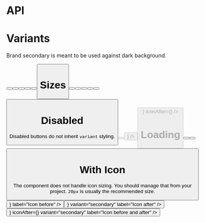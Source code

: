 
<Meta title="Button" component={Button} />

# API

<Props of={Button} />

# Variants
Brand secondary is meant to be used against dark background.

<Preview>
  <Story name="Variants">
    <Box flex justifyContent="evenly">
      <Button label="Primary" />
      <Button label="Secondary" variant="secondary" />
      <Button label="Danger" variant="danger" />
      <Button label="Minimal" variant="minimal" />
      <Button label="Brand primary" variant="brand-p" />
      <div className="block px-2 py-2 -mt-2 bg-brand-deepPurple">
        <Button label="Brand secondary" variant="brand-s" />
      </div>
    </Box>
  </Story>
</Preview>

# Sizes

<Preview>
  <Story name="Size">
    <div>
      <Box flex justifyContent="evenly">
        <Button label="Primary" size="small" />
        <Button label="Default" />
        <Button label="Primary" size="large" />
      </Box>
      <Button label="Block small" size="small" block />
      <div className="mt-2">
        <Button label="Block normal" block />
      </div>
      <div className="mt-2">
        <Button label="Block large" size="large" block />
      </div>
    </div>
  </Story>
</Preview>

# Disabled

Disabled buttons do not inherit `variant` styling.

<Preview>
  <Story name="Disabled">
    <Box flex justifyContent="around">
      <Button label="Disabled" disabled />
      <Button
        label="Disabled"
        disabled
        iconBefore={<ArrowUpOutline size={20} />}
      />
      <Button
        label="Disabled"
        disabled
        size="large"
        iconBefore={<ArrowUpOutline size={20} />}
        iconAfter={<ArrowUpOutline size={20} />}
      />
    </Box>
  </Story>
</Preview>

# Loading

<Preview>
  <Story name="Loading">
    <Box flex justifyContent="around">
      <Button label="Loading" isLoading={true} />
      <Button label="Loading" variant="secondary" isLoading={true} />
      <Button label="Loading" variant="danger" isLoading={true} />
    </Box>
  </Story>
</Preview>

# With Icon

The component does not handle icon sizing. You should manage that from your project. `20px` is usually the recommended size.

<Preview>
  <Story name="With Icon">
    <Box flex justifyContent="around">
      <Button iconBefore={<ArrowUpOutline size={20} />} label="Icon before" />
      <Button
        iconAfter={<ArrowUpOutline size={20} />}
        variant="secondary"
        label="Icon after"
      />
      <Button
        iconBefore={<ArrowUpOutline size={20} />}
        iconAfter={<ArrowUpOutline size={20} />}
        variant="secondary"
        label="Icon before and after"
      />
    </Box>
  </Story>
</Preview>
